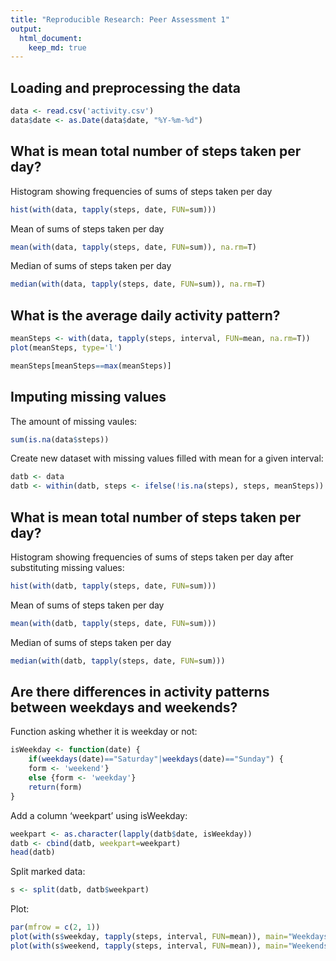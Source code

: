 ```yaml
---
title: "Reproducible Research: Peer Assessment 1"
output: 
  html_document:
    keep_md: true
---
```



## Loading and preprocessing the data
```r
data <- read.csv('activity.csv')
data$date <- as.Date(data$date, "%Y-%m-%d")
```


## What is mean total number of steps taken per day?
Histogram showing frequencies of sums of steps taken per day
```r
hist(with(data, tapply(steps, date, FUN=sum)))
```
Mean of sums of steps taken per day 
```r
mean(with(data, tapply(steps, date, FUN=sum)), na.rm=T)
```  
Median of sums of steps taken per day
```r
median(with(data, tapply(steps, date, FUN=sum)), na.rm=T)
```

## What is the average daily activity pattern?
```r
meanSteps <- with(data, tapply(steps, interval, FUN=mean, na.rm=T))
plot(meanSteps, type='l')

meanSteps[meanSteps==max(meanSteps)]
```


## Imputing missing values
The amount of missing vaules:
```r
sum(is.na(data$steps))
```
Create new dataset with missing values filled with mean for a given interval:
```r
datb <- data
datb <- within(datb, steps <- ifelse(!is.na(steps), steps, meanSteps))
```
## What is mean total number of steps taken per day?
Histogram showing frequencies of sums of steps taken per day after substituting missing values:
```r
hist(with(datb, tapply(steps, date, FUN=sum)))
```
Mean of sums of steps taken per day 
```r
mean(with(datb, tapply(steps, date, FUN=sum)))
```  
Median of sums of steps taken per day
```r
median(with(datb, tapply(steps, date, FUN=sum)))
```

## Are there differences in activity patterns between weekdays and weekends?
Function asking whether it is weekday or not:
```r
isWeekday <- function(date) {
	if(weekdays(date)=="Saturday"|weekdays(date)=="Sunday") {
	form <- 'weekend'}
	else {form <- 'weekday'}
	return(form)
}
```
Add a column 'weekpart' using isWeekday:
```r
weekpart <- as.character(lapply(datb$date, isWeekday))
datb <- cbind(datb, weekpart=weekpart)
head(datb)
```
Split marked data:
```r
s <- split(datb, datb$weekpart)
```
Plot:
```r
par(mfrow = c(2, 1))
plot(with(s$weekday, tapply(steps, interval, FUN=mean)), main="Weekdays", type="l")
plot(with(s$weekend, tapply(steps, interval, FUN=mean)), main="Weekends", type="l")
```
